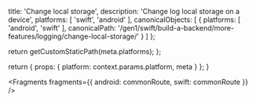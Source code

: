 
  title: 'Change local storage',
  description: 'Change log local storage on a device',
  platforms: [
    'swift',
    'android'
  ],
  canonicalObjects: [
    {
      platforms: [
        'android',
        'swift'
      ],
      canonicalPath: '/gen1/swift/build-a-backend/more-features/logging/change-local-storage/'
    }
  ]
};

  return getCustomStaticPath(meta.platforms);
};

  return {
    props: {
      platform: context.params.platform,
      meta
    }
  };
}


<Fragments
  fragments={{
    android: commonRoute,
    swift: commonRoute
  }}
/>

